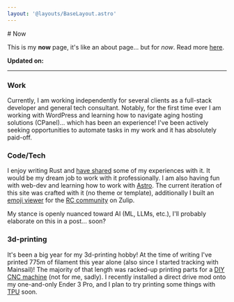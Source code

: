 ```yaml
---
layout: '@layouts/BaseLayout.astro'
---
```




<ProseWrapper>
# Now

This is my **now** page, it's like an about page... but for *now*. Read more [here](https://nownownow.com/about).

**Updated on:** <FormattedDate date={updatedOn} />

---

### Work

Currently, I am working independently for several clients as a full-stack developer and general tech consultant. Notably, for the first time ever I am working with WordPress and learning how to navigate aging hosting solutions (CPanel)... which has been an experience! I've been actively seeking opportunities to automate tasks in my work and it has absolutely paid-off.

### Code/Tech

I enjoy writing Rust and [have shared](/blog/tags/rust) some of my experiences with it. It would be my dream job to work with it professionally. I am also having fun with web-dev and learning how to work with [Astro](https://astro.build). The current iteration of this site was crafted with it (no theme or template), additionally I built an [emoji viewer](/projects/zulip-emoji-explorer) for the [RC community](https://recurse.com) on Zulip.

My stance is openly nuanced toward AI (ML, LLMs, etc.), I'll probably elaborate on this in a post... soon?

### 3d-printing

It's been a big year for my 3d-printing hobby! At the time of writing I've printed 775m of filament this year alone (also since I started tracking with Mainsail)! The majority of that length was racked-up printing parts for a [DIY CNC machine](https://docs.v1e.com/lowrider/#printed-parts) (not for me, sadly). I recently installed a direct drive mod onto my one-and-only Ender 3 Pro, and I plan to try printing some things with [TPU](https://en.wikipedia.org/wiki/Thermoplastic_polyurethane) soon.

</ProseWrapper>
